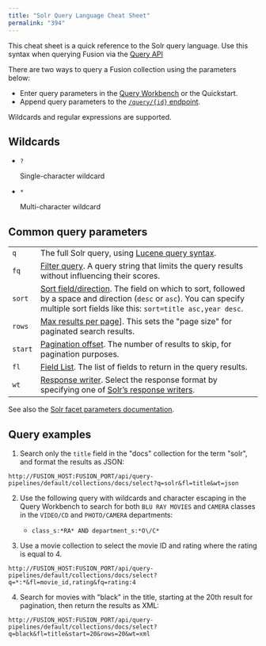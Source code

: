 ```yaml
---
title: "Solr Query Language Cheat Sheet"
permalink: "394"
---
```


This cheat sheet is a quick reference to the Solr query language. Use this syntax when querying Fusion via the [Query API](/fusion-server/4.2/361/query-api#queryid)

There are two ways to query a Fusion collection using the parameters below:

* Enter query parameters in the [Query Workbench](/fusion-server/4.2/167/query-workbench) or the Quickstart.
* Append query parameters to the [`/query/{id}` endpoint](/fusion-server/4.2/361/query-api#queryid).

Wildcards and regular expressions are supported.

## Wildcards

* `?`

    Single-character wildcard
* `*`

    Multi-character wildcard

## Common query parameters

|  |  |
| --- | --- |
| `q` | The full Solr query, using [Lucene query syntax](https://lucene.apache.org/core/2_9_4/queryparsersyntax.html). |
| `fq` | [Filter query](https://solr.apache.org/guide/6_6/common-query-parameters.html#CommonQueryParameters-Thefq_FilterQuery_Parameter). A query string that limits the query results without influencing their scores. |
| `sort` | [Sort field/direction](https://solr.apache.org/guide/8_8/common-query-parameters.html#sort-parameter). The field on which to sort, followed by a space and direction (`desc` or `asc`). You can specify multiple sort fields like this: `sort=title asc,year desc`. |
| `rows` | [Max results per page](https://solr.apache.org/guide/8_8/common-query-parameters.html#rows-parameter)]. This sets the "page size" for paginated search results. |
| `start` | [Pagination offset](https://solr.apache.org/guide/8_8/common-query-parameters.html#start-parameter). The number of results to skip, for pagination purposes. |
| `fl` | [Field List](https://solr.apache.org/guide/8_8/common-query-parameters.html#fl-field-list-parameter). The list of fields to return in the query results. |
| `wt` | [Response writer](https://solr.apache.org/guide/8_8/common-query-parameters.html#wt-parameter). Select the response format by specifying one of [Solr’s response writers](http://wiki.apache.org/solr/QueryResponseWriter#List_of_Writers_Available). |

See also the [Solr facet parameters documentation](https://solr.apache.org/guide/6_6/faceting.html#Faceting-GeneralParameters).

## Query examples

1. Search only the `title` field in the "docs" collection for the term "solr", and format the results as JSON:

```
http://FUSION_HOST:FUSION_PORT/api/query-pipelines/default/collections/docs/select?q=solr&fl=title&wt=json
```

2. Use the following query with wildcards and character escaping in the Query Workbench to search for both `BLU RAY MOVIES` and `CAMERA` classes in the `VIDEO/CD` and `PHOTO/CAMERA` departments:

   * `class_s:*RA* AND department_s:*O\/C*`

3. Use a movie collection to select the movie ID and rating where the rating is equal to 4.

```
http://FUSION_HOST:FUSION_PORT/api/query-pipelines/default/collections/docs/select?q=*:*&fl=movie_id,rating&fq=rating:4
```

4. Search for movies with "black" in the title, starting at the 20th result for pagination, then return the results as XML:

```
http://FUSION_HOST:FUSION_PORT/api/query-pipelines/default/collections/docs/select?q=black&fl=title&start=20&rows=20&wt=xml
```